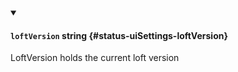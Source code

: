 
<details className="config-field" data-expandable="false" open>
<summary>

#### `loftVersion` <span className="config-field-type">string</span> <span className="config-field-default"></span> <span className="config-field-enum"></span> {#status-uiSettings-loftVersion}

LoftVersion holds the current loft version

</summary>



</details>
